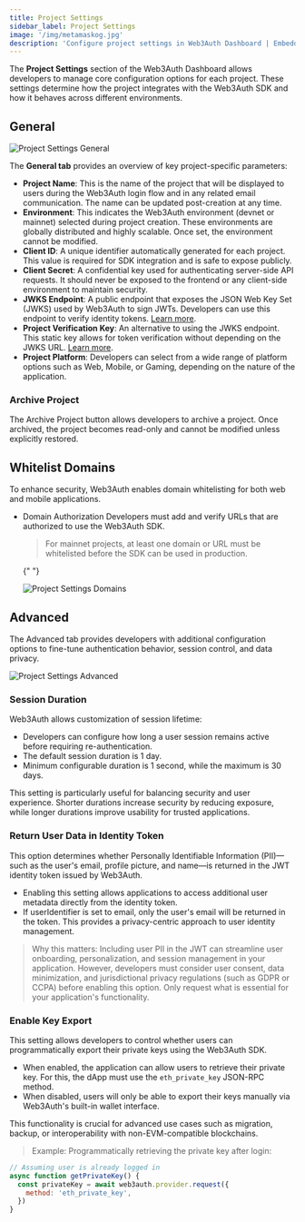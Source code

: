 ```yaml
---
title: Project Settings
sidebar_label: Project Settings
image: '/img/metamaskog.jpg'
description: 'Configure project settings in Web3Auth Dashboard | Embedded Wallets'
---
```



The **Project Settings** section of the Web3Auth Dashboard allows developers to manage core configuration options for each project. These settings determine how the project integrates with the Web3Auth SDK and how it behaves across different environments.

## General

<div style={{ flexBasis: '300px', flexGrow: '1', textAlign: 'center' }}>
  <img
    src={ProjectSettingsGeneral}
    style={{ alignSelf: 'center', maxWidth: '100%' }}
    alt="Project Settings General"
  />
</div>

The **General tab** provides an overview of key project-specific parameters:

- **Project Name**: This is the name of the project that will be displayed to users during the Web3Auth login flow and in any related email communication. The name can be updated post-creation at any time.
- **Environment**: This indicates the Web3Auth environment (devnet or mainnet) selected during project creation. These environments are globally distributed and highly scalable. Once set, the environment cannot be modified.
- **Client ID**: A unique identifier automatically generated for each project. This value is required for SDK integration and is safe to expose publicly.
- **Client Secret**: A confidential key used for authenticating server-side API requests. It should never be exposed to the frontend or any client-side environment to maintain security.
- **JWKS Endpoint**: A public endpoint that exposes the JSON Web Key Set (JWKS) used by Web3Auth to sign JWTs. Developers can use this endpoint to verify identity tokens. [Learn more](#).
- **Project Verification Key**: An alternative to using the JWKS endpoint. This static key allows for token verification without depending on the JWKS URL. [Learn more](#).
- **Project Platform**: Developers can select from a wide range of platform options such as Web, Mobile, or Gaming, depending on the nature of the application.

### Archive Project

The Archive Project button allows developers to archive a project. Once archived, the project becomes read-only and cannot be modified unless explicitly restored.

## Whitelist Domains

To enhance security, Web3Auth enables domain whitelisting for both web and mobile applications.

- Domain Authorization Developers must add and verify URLs that are authorized to use the Web3Auth SDK.

  > For mainnet projects, at least one domain or URL must be whitelisted before the SDK can be used in production.

  {" "}

  <div style={{ flexBasis: '300px', flexGrow: '1', textAlign: 'center' }}>
    <img
      src={ProjectSettingsDomain}
      style={{ alignSelf: 'center', maxWidth: '100%' }}
      alt="Project Settings Domains"
    />
  </div>

## Advanced

The Advanced tab provides developers with additional configuration options to fine-tune authentication behavior, session control, and data privacy.

<div style={{ flexBasis: '300px', flexGrow: '1', textAlign: 'center' }}>
  <img
    src={ProjectSettingsAdvanced}
    style={{ alignSelf: 'center', maxWidth: '100%' }}
    alt="Project Settings Advanced"
  />
</div>

### Session Duration

Web3Auth allows customization of session lifetime:

- Developers can configure how long a user session remains active before requiring re-authentication.
- The default session duration is 1 day.
- Minimum configurable duration is 1 second, while the maximum is 30 days.

This setting is particularly useful for balancing security and user experience. Shorter durations increase security by reducing exposure, while longer durations improve usability for trusted applications.

### Return User Data in Identity Token

This option determines whether Personally Identifiable Information (PII)—such as the user's email, profile picture, and name—is returned in the JWT identity token issued by Web3Auth.

- Enabling this setting allows applications to access additional user metadata directly from the identity token.
- If userIdentifier is set to email, only the user's email will be returned in the token. This provides a privacy-centric approach to user identity management.

> Why this matters: Including user PII in the JWT can streamline user onboarding, personalization, and session management in your application. However, developers must consider user consent, data minimization, and jurisdictional privacy regulations (such as GDPR or CCPA) before enabling this option. Only request what is essential for your application's functionality.

### Enable Key Export

This setting allows developers to control whether users can programmatically export their private keys using the Web3Auth SDK.

- When enabled, the application can allow users to retrieve their private key. For this, the dApp must use the `eth_private_key` JSON-RPC method.
- When disabled, users will only be able to export their keys manually via Web3Auth's built-in wallet interface.

This functionality is crucial for advanced use cases such as migration, backup, or interoperability with non-EVM-compatible blockchains.

> Example: Programmatically retrieving the private key after login:

```javascript
// Assuming user is already logged in
async function getPrivateKey() {
  const privateKey = await web3auth.provider.request({
    method: 'eth_private_key',
  })
}
```
